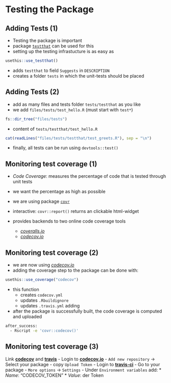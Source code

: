 
# Testing the Package
## Adding Tests (1)
- Testing the package is important
- package [`testthat`](https://cran.r-project.org/package=testthat) can be used for this
- setting up the testing infrastucture is as easy as
```r
usethis::use_testthat()
```

- adds `testthat` to field `Suggests` in `DESCRIPTION`
- creates a folder `tests` in which the unit-tests should be placed

## Adding Tests (2)
- add as many files and tests folder `tests/testthat` as you like
- we add `files/tests/test_hello.R` (must start with `test*`)
```r
fs::dir_tree("files/tests")
```

- content of `tests/testthat/test_hello.R`
```r
cat(readLines("files/tests/testthat/test_greets.R"), sep = "\n")
```

- finally, all tests can be run using `devtools::test()`

## Monitoring test coverage (1)
- *Code Coverage*: measures the percentage of code that is tested through unit tests
- we want the percentage as high as possible
- we are using package [`covr`](https://cran.r-project.org/package=covr)
- interactive: `covr::report()` returns an clickable html-widget

- provides backends to two online code coverage tools
    - [*coveralls.io*](https://coveralls.io/)
    - [*codecov.io*](https://codecov.io/)
    
## Monitoring test coverage (2)
- we are now using [*codecov.io*](https://codecov.io/)
- adding the coverage step to the package can be done with:
```r
usethis::use_coverage("codecov")
```

- this function
  - creates `codecov.yml` 
  - updates `.Rbuildignore`
  - updates `.travis.yml` adding
- after the package is successfully built, the code coverage is computed and uploaded

```bash
after_success:
  - Rscript -e 'covr::codecov()'
```

## Monitoring test coverage (3)
Link [**codecov**](https://codecov.io) and [**travis**](https://travis-ci.org)
- Login to [**codecov.io**](https://codecov.io) 
  - `Add new repository` $\rightarrow$ Select your package
  - copy `Upload Token`
- Login to [**travis-ci**](https://travis-ci.org)
    - Go to your package
    - `More options` $\rightarrow$ `Settings`
    - Under `Environment variables` add:
        * *Name*: "CODECOV_TOKEN"
        * *Value*: der Token 
